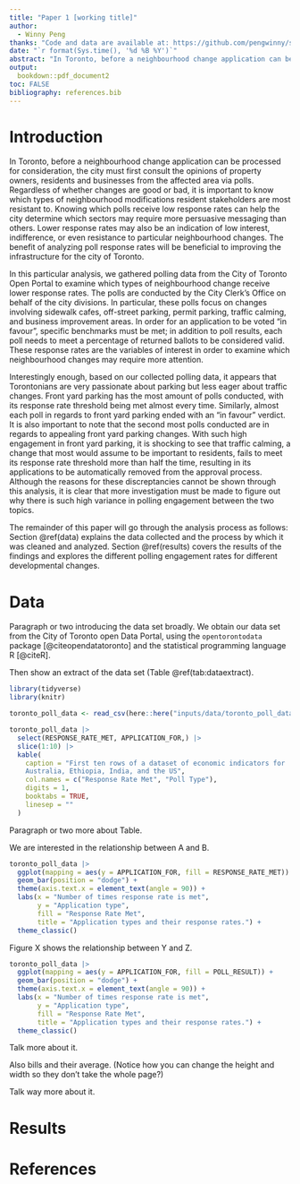 ```yaml
---
title: "Paper 1 [working title]"
author: 
  - Winny Peng
thanks: "Code and data are available at: https://github.com/pengwinny/starter_folder."
date: "`r format(Sys.time(), '%d %B %Y')`"
abstract: "In Toronto, before a neighbourhood change application can be processed for consideration, the city must first consult the opinions of property owners, residents and businesses from the affected area via polls. Regardless of whether changes are good or bad, it is important to know which types of neighbourhood modifications resident stakeholders are most resistant to. In this particular analysis, we gathered polling data from the City of Toronto Open Portal to examine which types of neighbourhood change receive lower response rates. Interestingly enough, it appears that Torontonians are very passionate about parking but less eager about traffic changes."
output:
  bookdown::pdf_document2
toc: FALSE
bibliography: references.bib
---
```


# Introduction

In Toronto, before a neighbourhood change application can be processed for consideration, the city must first consult the opinions of property owners, residents and businesses from the affected area via polls. Regardless of whether changes are good or bad, it is important to know which types of neighbourhood modifications resident stakeholders are most resistant to. Knowing which polls receive low response rates can help the city determine which sectors may require more persuasive messaging than others. Lower response rates may also be an indication of low interest, indifference, or even resistance to particular neighbourhood changes. The benefit of analyzing poll response rates will be beneficial to improving the infrastructure for the city of Toronto.

In this particular analysis, we gathered polling data from the City of Toronto Open Portal to examine which types of neighbourhood change receive lower response rates. The polls are conducted by the City Clerk's Office on behalf of the city divisions. In particular, these polls focus on changes involving sidewalk cafes, off-street parking, permit parking, traffic calming, and business improvement areas. In order for an application to be voted "in favour", specific benchmarks must be met; in addition to poll results, each poll needs to meet a percentage of returned ballots to be considered valid. These response rates are the variables of interest in order to examine which neighbourhood changes may require more attention.

Interestingly enough, based on our collected polling data, it appears that Torontonians are very passionate about parking but less eager about traffic changes. Front yard parking has the most amount of polls conducted, with its response rate threshold being met almost every time. Similarly, almost each poll in regards to front yard parking ended with an "in favour" verdict. It is also important to note that the second most polls conducted are in regards to appealing front yard parking changes. With such high engagement in front yard parking, it is shocking to see that traffic calming, a change that most would assume to be important to residents, fails to meet its response rate threshold more than half the time, resulting in its applications to be automatically removed from the approval process. Although the reasons for these discreptancies cannot be shown through this analysis, it is clear that more investigation must be made to figure out why there is such high variance in polling engagement between the two topics. 

The remainder of this paper will go through the analysis process as follows: Section \@ref(data) explains the data collected and the process by which it was cleaned and analyzed. Section \@ref(results) covers the results of the findings and explores the different polling engagement rates for different developmental changes. 

# Data

Paragraph or two introducing the data set broadly. We obtain our data set from the City of Toronto open Data Portal, using the `opentorontodata` package [@citeopendatatoronto] and the statistical programming language R [@citeR].

Then show an extract of the data set (Table \@ref(tab:dataextract).

```r
library(tidyverse)
library(knitr)

toronto_poll_data <- read_csv(here::here("inputs/data/toronto_poll_data.csv"))

toronto_poll_data |> 
  select(RESPONSE_RATE_MET, APPLICATION_FOR,) |> 
  slice(1:10) |> 
  kable(
    caption = "First ten rows of a dataset of economic indicators for 
    Australia, Ethiopia, India, and the US",
    col.names = c("Response Rate Met", "Poll Type"),
    digits = 1,
    booktabs = TRUE,
    linesep = ""
  )
```

Paragraph or two more about Table.

We are interested in the relationship between A and B.

```r
toronto_poll_data |> 
  ggplot(mapping = aes(y = APPLICATION_FOR, fill = RESPONSE_RATE_MET)) +
  geom_bar(position = "dodge") +
  theme(axis.text.x = element_text(angle = 90)) +
  labs(x = "Number of times response rate is met",
       y = "Application type",
       fill = "Response Rate Met",
       title = "Application types and their response rates.") +
  theme_classic()
```

Figure X shows the relationship between Y and Z.

```r
toronto_poll_data |> 
  ggplot(mapping = aes(y = APPLICATION_FOR, fill = POLL_RESULT)) +
  geom_bar(position = "dodge") +
  theme(axis.text.x = element_text(angle = 90)) +
  labs(x = "Number of times response rate is met",
       y = "Application type",
       fill = "Response Rate Met",
       title = "Application types and their response rates.") +
  theme_classic()
```

Talk more about it.

Also bills and their average. (Notice how you can change the height and width so they don't take the whole page?)

Talk way more about it. 

# Results


\newpage


# References


